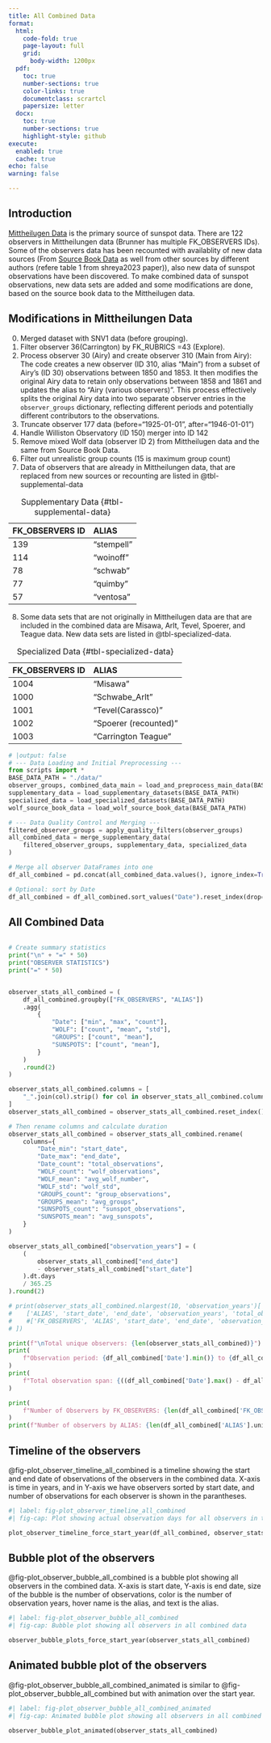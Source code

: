 ```yaml
---
title: All Combined Data
format:
  html:
    code-fold: true
    page-layout: full
    grid:
      body-width: 1200px
  pdf:
    toc: true
    number-sections: true
    color-links: true
    documentclass: scrartcl
    papersize: letter
  docx:
    toc: true
    number-sections: true
    highlight-style: github
execute:
  enabled: true
  cache: true
echo: false
warning: false

---
```


## Introduction

[Mittheilugen Data](mittheilungen_data.qmd) is the primary source of sunspot data. There are 122 observers in Mittheilungen data (Brunner has multiple FK_OBSERVERS IDs). Some of the observers data has been recounted with availablity of new data sources (From [Source Book Data](source_book_data.qmd) as well from other sources by different authors (refere table 1 from shreya2023 paper)), also new data of sunspot observations have been discovered. To make combined data of sunspot observations, new data sets are added and some modifications are done, based on the source book data to the Mittheilugen data.

## Modifications in Mittheilungen Data

0. Merged dataset with SNV1 data (before grouping).
1. Filter observer 36(Carrington) by FK_RUBRICS =43 (Explore).
2. Process observer 30 (Airy) and create observer 310 (Main from Airy): The code creates a new observer (ID 310, alias "Main") from a subset of Airy's (ID 30) observations between 1850 and 1853. It then modifies the original Airy data to retain only observations between 1858 and 1861 and updates the alias to "Airy (various observers)".  This process effectively splits the original Airy data into two separate observer entries in the `observer_groups` dictionary, reflecting different periods and potentially different contributors to the observations.
3. Truncate observer 177 data (before="1925-01-01", after="1946-01-01")
4. Handle Williston Observatory (ID 150) merger into ID 142
5. Remove mixed Wolf data (observer ID 2) from Mittheilugen data and the same from Source Book Data.
6. Filter out unrealistic group counts (15 is maximum group count)
7. Data of observers that are already in Mittheilungen data, that are replaced from new sources or recounting are listed in @tbl-supplemental-data




FK_OBSERVERS ID  | ALIAS
:---------------- | :----------
139              | "stempell"
114              | "woinoff"
78               | "schwab"
77               | "quimby"
57               | "ventosa"

: Supplementary Data {#tbl-supplemental-data} 

8. Some data sets that are not originally in Mittheilugen data are that are included in the combined data are Misawa, Arlt, Tevel, Spoerer, and Teague data. New data sets are listed in @tbl-specialized-data.




FK_OBSERVERS ID  | ALIAS       
:---------------- | :---------- 
1004             | "Misawa"    
1000             | "Schwabe_Arlt"      
1001             | "Tevel(Carassco)"     
1002             | "Spoerer (recounted)"   
1003             | "Carrington Teague"    

: Specialized Data {#tbl-specialized-data}

```python
# |output: false
# --- Data Loading and Initial Preprocessing ---
from scripts import *
BASE_DATA_PATH = "./data/"
observer_groups, combined_data_main = load_and_preprocess_main_data(BASE_DATA_PATH)
supplementary_data = load_supplementary_datasets(BASE_DATA_PATH)
specialized_data = load_specialized_datasets(BASE_DATA_PATH)
wolf_source_book_data = load_wolf_source_book_data(BASE_DATA_PATH)

# --- Data Quality Control and Merging ---
filtered_observer_groups = apply_quality_filters(observer_groups)
all_combined_data = merge_supplementary_data(
    filtered_observer_groups, supplementary_data, specialized_data
)

# Merge all observer DataFrames into one
df_all_combined = pd.concat(all_combined_data.values(), ignore_index=True)

# Optional: sort by Date
df_all_combined = df_all_combined.sort_values("Date").reset_index(drop=True)

```

## All Combined Data

```python

```

```python
# Create summary statistics
print("\n" + "=" * 50)
print("OBSERVER STATISTICS")
print("=" * 50)


observer_stats_all_combined = (
    df_all_combined.groupby(["FK_OBSERVERS", "ALIAS"])
    .agg(
        {
            "Date": ["min", "max", "count"],
            "WOLF": ["count", "mean", "std"],
            "GROUPS": ["count", "mean"],
            "SUNSPOTS": ["count", "mean"],
        }
    )
    .round(2)
)

observer_stats_all_combined.columns = [
    "_".join(col).strip() for col in observer_stats_all_combined.columns
]
observer_stats_all_combined = observer_stats_all_combined.reset_index()

# Then rename columns and calculate duration
observer_stats_all_combined = observer_stats_all_combined.rename(
    columns={
        "Date_min": "start_date",
        "Date_max": "end_date",
        "Date_count": "total_observations",
        "WOLF_count": "wolf_observations",
        "WOLF_mean": "avg_wolf_number",
        "WOLF_std": "wolf_std",
        "GROUPS_count": "group_observations",
        "GROUPS_mean": "avg_groups",
        "SUNSPOTS_count": "sunspot_observations",
        "SUNSPOTS_mean": "avg_sunspots",
    }
)

observer_stats_all_combined["observation_years"] = (
    (
        observer_stats_all_combined["end_date"]
        - observer_stats_all_combined["start_date"]
    ).dt.days
    / 365.25
).round(2)

# print(observer_stats_all_combined.nlargest(10, 'observation_years')[
#    ['ALIAS', 'start_date', 'end_date', 'observation_years', 'total_observations']
#    #['FK_OBSERVERS', 'ALIAS', 'start_date', 'end_date', 'observation_years', 'total_observations']
# ])

print(f"\nTotal unique observers: {len(observer_stats_all_combined)}")
print(
    f"Observation period: {df_all_combined['Date'].min()} to {df_all_combined['Date'].max()}"
)
print(
    f"Total observation span: {((df_all_combined['Date'].max() - df_all_combined['Date'].min()).days / 365.25):.1f} years"
)
```

```python
print(
    f"Number of Observers by FK_OBSERVERS: {len(df_all_combined['FK_OBSERVERS'].unique())}"
)
print(f"Number of observers by ALIAS: {len(df_all_combined['ALIAS'].unique())}")

```

## Timeline of the observers

@fig-plot_observer_timeline_all_combined is a timeline showing the start and
end date of observations of the observers in the combined data. X-axis is time in
years, and in Y-axis we have observers sorted by start date, and number of
observations for each observer is shown in the parantheses.


```python
#| label: fig-plot_observer_timeline_all_combined
#| fig-cap: Plot showing actual observation days for all observers in the cobined data

plot_observer_timeline_force_start_year(df_all_combined, observer_stats_all_combined)

```

## Bubble plot of the observers 

@fig-plot_observer_bubble_all_combined is a bubble plot showing all observers in
the combined data. X-axis is start date, Y-axis is end date, size of the
bubble is the number of observations, color is the number of observation years,
hover name is the alias, and text is the alias.

```python
#| label: fig-plot_observer_bubble_all_combined
#| fig-cap: Bubble plot showing all observers in all combined data

observer_bubble_plots_force_start_year(observer_stats_all_combined)

```

## Animated bubble plot of the observers

@fig-plot_observer_bubble_all_combined_animated is similar to
@fig-plot_observer_bubble_all_combined but with animation over the start year.


```python
#| label: fig-plot_observer_bubble_all_combined_animated
#| fig-cap: Animated bubble plot showing all observers in all combined data.

observer_bubble_plot_animated(observer_stats_all_combined)

```
